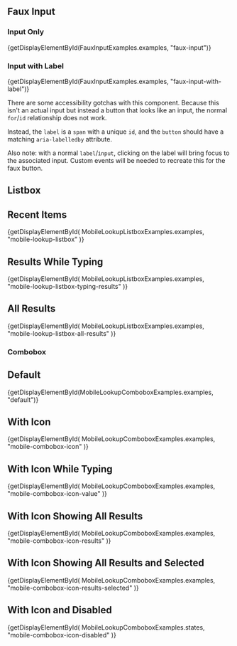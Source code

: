 
## Faux Input

### Input Only

<CodeView>
  {getDisplayElementById(FauxInputExamples.examples, "faux-input")}
</CodeView>

### Input with Label

<CodeView>
  {getDisplayElementById(FauxInputExamples.examples, "faux-input-with-label")}
</CodeView>

There are some accessibility gotchas with this component. Because this isn't an actual input but instead a button that looks like an input, the normal `for`/`id` relationship does not work.

Instead, the `label` is a `span` with a unique `id`, and the `button` should have a matching `aria-labelledby` attribute.

Also note: with a normal `label`/`input`, clicking on the label will bring focus to the associated input. Custom events will be needed to recreate this for the faux button.

## Listbox

## Recent Items

<CodeView>
  {getDisplayElementById(
    MobileLookupListboxExamples.examples,
    "mobile-lookup-listbox"
  )}
</CodeView>

## Results While Typing

<CodeView>
  {getDisplayElementById(
    MobileLookupListboxExamples.examples,
    "mobile-lookup-listbox-typing-results"
  )}
</CodeView>

## All Results

<CodeView>
  {getDisplayElementById(
    MobileLookupListboxExamples.examples,
    "mobile-lookup-listbox-all-results"
  )}
</CodeView>

### Combobox

## Default

<CodeView style={MobileLookupComboboxExamples.demoHeight}>
  {getDisplayElementById(MobileLookupComboboxExamples.examples, "default")}
</CodeView>

## With Icon

<CodeView style={MobileLookupComboboxExamples.demoHeight}>
  {getDisplayElementById(
    MobileLookupComboboxExamples.examples,
    "mobile-combobox-icon"
  )}
</CodeView>

## With Icon While Typing

<CodeView style={MobileLookupComboboxExamples.demoHeight}>
  {getDisplayElementById(
    MobileLookupComboboxExamples.examples,
    "mobile-combobox-icon-value"
  )}
</CodeView>

## With Icon Showing All Results

<CodeView style={MobileLookupComboboxExamples.demoHeight}>
  {getDisplayElementById(
    MobileLookupComboboxExamples.examples,
    "mobile-combobox-icon-results"
  )}
</CodeView>

## With Icon Showing All Results and Selected

<CodeView style={MobileLookupComboboxExamples.demoHeight}>
  {getDisplayElementById(
    MobileLookupComboboxExamples.examples,
    "mobile-combobox-icon-results-selected"
  )}
</CodeView>

## With Icon and Disabled

<CodeView style={MobileLookupComboboxExamples.demoHeight}>
  {getDisplayElementById(
    MobileLookupComboboxExamples.states,
    "mobile-combobox-icon-disabled"
  )}
</CodeView>
